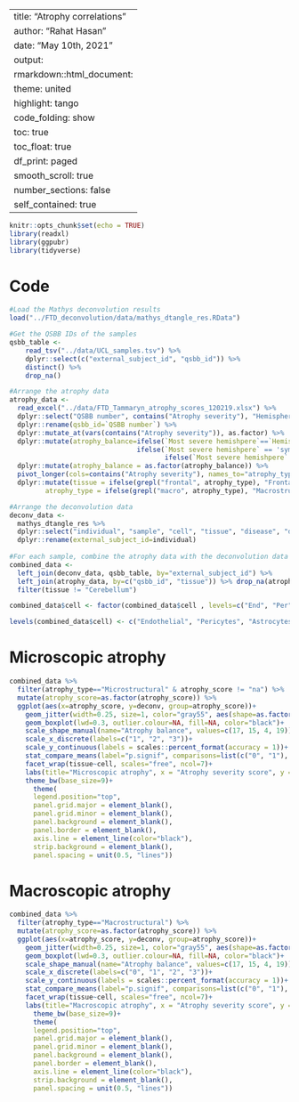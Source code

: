 
---
title: "Atrophy correlations"
author: "Rahat Hasan"
date: "May 10th, 2021"
output:   
  rmarkdown::html_document:
     theme: united
     highlight: tango
     code_folding: show
     toc: true
     toc_float: true
     df_print: paged
     smooth_scroll: true
     number_sections: false
     self_contained: true  
---
<style>
    body .main-container {
        max-width: 1600px;
    }
    
  caption {
    color: black;
    font-size: 1.5em;
  } 
</style>

```{r setup, include=FALSE}
knitr::opts_chunk$set(echo = TRUE)
library(readxl)
library(ggpubr)
library(tidyverse)
```

# Code
```{r pressure, echo=TRUE, message=FALSE, warning=FALSE}
#Load the Mathys deconvolution results
load("../FTD_deconvolution/data/mathys_dtangle_res.RData")

#Get the QSBB IDs of the samples
qsbb_table <- 
    read_tsv("../data/UCL_samples.tsv") %>%
    dplyr::select(c("external_subject_id", "qsbb_id")) %>%
    distinct() %>%
    drop_na()

#Arrange the atrophy data
atrophy_data <- 
  read_excel("../data/FTD_Tammaryn_atrophy_scores_120219.xlsx") %>%
  dplyr::select("QSBB number", contains("Atrophy severity"), "Hemisphere frozen", "Most severe hemishpere") %>%
  dplyr::rename(qsbb_id=`QSBB number`) %>%
  dplyr::mutate_at(vars(contains("Atrophy severity")), as.factor) %>%
  dplyr::mutate(atrophy_balance=ifelse(`Most severe hemishpere`==`Hemisphere frozen`, "more_severe",
                                ifelse(`Most severe hemishpere` == 'symmetrical', "symmetrical", 
                                       ifelse(`Most severe hemishpere` == "na", "NA", "less_severe")))) %>%
  dplyr::mutate(atrophy_balance = as.factor(atrophy_balance)) %>%
  pivot_longer(cols=contains("Atrophy severity"), names_to="atrophy_type", values_to="atrophy_score") %>%
  dplyr::mutate(tissue = ifelse(grepl("frontal", atrophy_type), "Frontal_Cortex", "Temporal_Cortex"),
         atrophy_type = ifelse(grepl("macro", atrophy_type), "Macrostructural", "Microstructural")) 

#Arrange the deconvolution data  
deconv_data <- 
  mathys_dtangle_res %>%
  dplyr::select("individual", "sample", "cell", "tissue", "disease", "deconv") %>%
  dplyr::rename(external_subject_id=individual) 
 
#For each sample, combine the atrophy data with the deconvolution data 
combined_data <- 
  left_join(deconv_data, qsbb_table, by="external_subject_id") %>%
  left_join(atrophy_data, by=c("qsbb_id", "tissue")) %>% drop_na(atrophy_score) %>%
  filter(tissue != "Cerebellum")

combined_data$cell <- factor(combined_data$cell , levels=c("End", "Per", "Ast", "Oli", "Mic", "Ex", "In"))

levels(combined_data$cell) <- c("Endothelial", "Pericytes", "Astrocytes", "Oligos", "Microglia", "Excitatory\nneurons", "Inhibitory\nneurons")
```

# Microscopic atrophy
```{r echo=TRUE, fig.height=6, fig.width=10, message=FALSE, warning=FALSE}
combined_data %>% 
  filter(atrophy_type=="Microstructural" & atrophy_score != "na") %>%
  mutate(atrophy_score=as.factor(atrophy_score)) %>%
  ggplot(aes(x=atrophy_score, y=deconv, group=atrophy_score))+
    geom_jitter(width=0.25, size=1, color="gray55", aes(shape=as.factor(atrophy_balance)))+
    geom_boxplot(lwd=0.3, outlier.colour=NA, fill=NA, color="black")+
    scale_shape_manual(name="Atrophy balance", values=c(17, 15, 4, 19))+
    scale_x_discrete(labels=c("1", "2", "3"))+
    scale_y_continuous(labels = scales::percent_format(accuracy = 1))+
    stat_compare_means(label="p.signif", comparisons=list(c("0", "1"), c("1","2")),  hide.ns=FALSE, label.y.npc=0.7, size=2.5)+
    facet_wrap(tissue~cell, scales="free", ncol=7)+ 
    labs(title="Microscopic atrophy", x = "Atrophy severity score", y = "Estimated proportion from Mathys")+
    theme_bw(base_size=9)+
      theme(
      legend.position="top",
      panel.grid.major = element_blank(),
      panel.grid.minor = element_blank(),
      panel.background = element_blank(),
      panel.border = element_blank(),
      axis.line = element_line(color="black"),
      strip.background = element_blank(),
      panel.spacing = unit(0.5, "lines"))


```

# Macroscopic atrophy
```{r echo=TRUE, fig.height=6, fig.width=10, message=FALSE, warning=FALSE}
combined_data %>% 
  filter(atrophy_type=="Macrostructural") %>%
  mutate(atrophy_score=as.factor(atrophy_score)) %>%
  ggplot(aes(x=atrophy_score, y=deconv, group=atrophy_score))+
    geom_jitter(width=0.25, size=1, color="gray55", aes(shape=as.factor(atrophy_balance)))+
    geom_boxplot(lwd=0.3, outlier.colour=NA, fill=NA, color="black")+
    scale_shape_manual(name="Atrophy balance", values=c(17, 15, 4, 19))+
    scale_x_discrete(labels=c("0", "1", "2", "3"))+
    scale_y_continuous(labels = scales::percent_format(accuracy = 1))+
    stat_compare_means(label="p.signif", comparisons=list(c("0", "1"), c("1","2"), c("2", "3")),  hide.ns=FALSE, label.y.npc=0.7, size=2.5)+
    facet_wrap(tissue~cell, scales="free", ncol=7)+ 
    labs(title="Macroscopic atrophy", x = "Atrophy severity score", y = "Estimated proportion from Mathys")+
      theme_bw(base_size=9)+
      theme(
      legend.position="top",
      panel.grid.major = element_blank(),
      panel.grid.minor = element_blank(),
      panel.background = element_blank(),
      panel.border = element_blank(),
      axis.line = element_line(color="black"),
      strip.background = element_blank(),
      panel.spacing = unit(0.5, "lines"))

```


